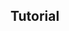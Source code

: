 
## Tutorial

<Youtube
  id="0zibOEGqTJ8"
  title="Easy access to Grafana backend using Business Satellite data source."
/>
